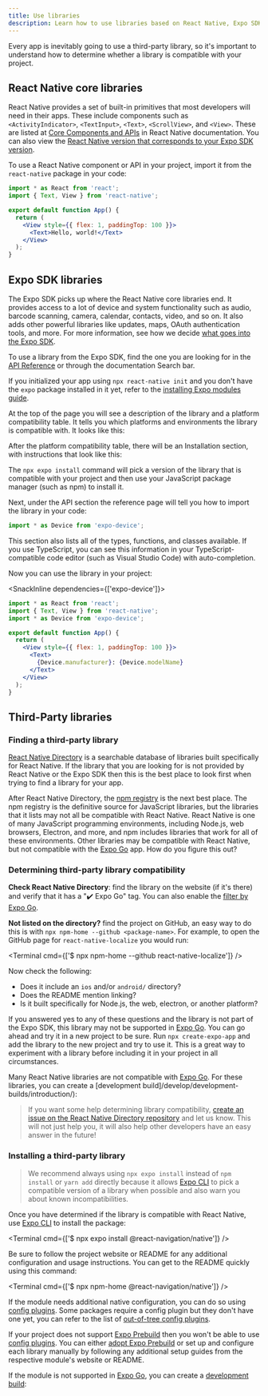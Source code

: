 ```yaml
---
title: Use libraries
description: Learn how to use libraries based on React Native, Expo SDK and third-party in your project.
---
```



Every app is inevitably going to use a third-party library, so it's important to understand how to determine whether a library is compatible with your project.

## React Native core libraries

React Native provides a set of built-in primitives that most developers will need in their apps. These include components such as `<ActivityIndicator>`, `<TextInput>`, `<Text>`, `<ScrollView>`, and `<View>`. These are listed at [Core Components and APIs](https://reactnative.dev/docs/components-and-apis) in React Native documentation. You can also view the [React Native version that corresponds to your Expo SDK version](/versions/latest).

To use a React Native component or API in your project, import it from the `react-native` package in your code:

<SnackInline>

```jsx
import * as React from 'react';
import { Text, View } from 'react-native';

export default function App() {
  return (
    <View style={{ flex: 1, paddingTop: 100 }}>
      <Text>Hello, world!</Text>
    </View>
  );
}
```

</SnackInline>

## Expo SDK libraries

The Expo SDK picks up where the React Native core libraries end. It provides access to a lot of device and system functionality such as audio, barcode scanning, camera, calendar, contacts, video, and so on. It also adds other powerful libraries like updates, maps, OAuth authentication tools, and more. For more information, see how we decide [what goes into the Expo SDK](https://expo.fyi/whats-in-the-sdk).

To use a library from the Expo SDK, find the one you are looking for in the [API Reference](/versions/latest/) or through the documentation Search bar.

<ConfigReactNative>

If you initialized your app using `npx react-native init` and you don't have the `expo` package installed in it yet, refer to the [installing Expo modules guide](/bare/installing-expo-modules).

</ConfigReactNative>

At the top of the page you will see a description of the library and a platform compatibility table. It tells you which platforms and environments the library is compatible with. It looks like this:

<PlatformsSection android emulator ios simulator web />

After the platform compatibility table, there will be an Installation section, with instructions that look like this:

<InstallSection packageName="expo-device" hideBareInstructions />

The `npx expo install` command will pick a version of the library that is compatible with your project and then use your JavaScript package manager (such as npm) to install it.

Next, under the API section the reference page will tell you how to import the library in your code:

```js
import * as Device from 'expo-device';
```

This section also lists all of the types, functions, and classes available. If you use TypeScript, you can see this information in your TypeScript-compatible code editor (such as Visual Studio Code) with auto-completion.

Now you can use the library in your project:

<SnackInline dependencies={['expo-device']}>

```jsx
import * as React from 'react';
import { Text, View } from 'react-native';
import * as Device from 'expo-device';

export default function App() {
  return (
    <View style={{ flex: 1, paddingTop: 100 }}>
      <Text>
        {Device.manufacturer}: {Device.modelName}
      </Text>
    </View>
  );
}
```

</SnackInline>

## Third-Party libraries

### Finding a third-party library

[React Native Directory](https://reactnative.directory) is a searchable database of libraries built specifically for React Native. If the library that you are looking for is not provided by React Native or the Expo SDK then this is the best place to look first when trying to find a library for your app.

After React Native Directory, the [npm registry](https://www.npmjs.com/) is the next best place. The npm registry is the definitive source for JavaScript libraries, but the libraries that it lists may not all be compatible with React Native. React Native is one of many JavaScript programming environments, including Node.js, web browsers, Electron, and more, and npm includes libraries that work for all of these environments. Other libraries may be compatible with React Native, but not compatible with the [Expo Go][expo-go] app. How do you figure this out?

### Determining third-party library compatibility

**Check React Native Directory**: find the library on the website (if it's there) and verify that it has a "✔️ Expo Go" tag. You can also enable the [filter by Expo Go](https://reactnative.directory/?expo=true).

**Not listed on the directory?** find the project on GitHub, an easy way to do this is with `npx npm-home --github <package-name>`. For example, to open the GitHub page for `react-native-localize` you would run:

<Terminal cmd={['$ npx npm-home --github react-native-localize']} />

Now check the following:

- Does it include an `ios` and/or `android/` directory?
- Does the README mention linking?
- Is it built specifically for Node.js, the web, electron, or another platform?

If you answered yes to any of these questions and the library is not part of the Expo SDK, this library may not be supported in [Expo Go][expo-go]. You can go ahead and try it in a new project to be sure. Run `npx create-expo-app` and add the library to the new project and try to use it. This is a great way to experiment with a library before including it in your project in all circumstances.

Many React Native libraries are not compatible with [Expo Go][expo-go]. For these libraries, you can create a [development build]/develop/development-builds/introduction/):

<BoxLink
  title="Adding custom native code"
  description="Learn how to create a development build."
  href="/workflow/customizing"
/>

> If you want some help determining library compatibility, [create an issue on the React Native Directory repository](https://github.com/react-native-community/directory/issues/new/choose) and let us know. This will not just help you, it will also help other developers have an easy answer in the future!

### Installing a third-party library

> We recommend always using `npx expo install` instead of `npm install` or `yarn add` directly because it allows [Expo CLI][expo-cli] to pick a compatible version of a library when possible and also warn you about known incompatibilities.

Once you have determined if the library is compatible with React Native, use [Expo CLI][expo-cli] to install the package:

<Terminal cmd={['$ npx expo install @react-navigation/native']} />

Be sure to follow the project website or README for any additional configuration and usage instructions. You can get to the README quickly using this command:

<Terminal cmd={['$ npx npm-home @react-navigation/native']} />

If the module needs additional native configuration, you can do so using [config plugins](/config-plugins/introduction/). Some packages require a config plugin but they don't have one yet, you can refer to the list of [out-of-tree config plugins](https://github.com/expo/config-plugins/).

<ConfigReactNative>

If your project does not support [Expo Prebuild](/workflow/prebuild) then you won't be able to use [config plugins](/config-plugins/introduction/). You can either [adopt Expo Prebuild](/guides/adopting-prebuild) or set up and configure each library manually by following any additional setup guides from the respective module's website or README.

</ConfigReactNative>

If the module is not supported in [Expo Go][expo-go], you can create a [development build](/develop/development-builds/introduction/):

<BoxLink
  title="Adding custom native code"
  description="Learn how to create a development build."
  href="/workflow/customizing"
/>

[expo-cli]: /more/expo-cli/
[expo-go]: https://expo.dev/expo-go
